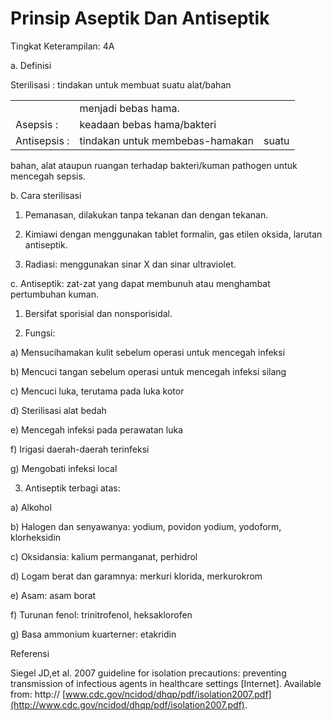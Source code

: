 # Prinsip Aseptik Dan Antiseptik 
Tingkat Keterampilan: 4A

a. Definisi

Sterilisasi : tindakan untuk membuat suatu alat/bahan

| | | |
| --- | --- | --- |
| | menjadi bebas hama. | |
| Asepsis : | keadaan bebas hama/bakteri | |
| Antisepsis : | tindakan untuk membebas-hamakan | suatu |

bahan, alat ataupun ruangan terhadap bakteri/kuman pathogen untuk mencegah sepsis.

b. Cara sterilisasi

1) Pemanasan, dilakukan tanpa tekanan dan dengan tekanan.

2) Kimiawi dengan menggunakan tablet formalin, gas etilen oksida, larutan antiseptik.

3) Radiasi: menggunakan sinar X dan sinar ultraviolet.

c. Antiseptik: zat-zat yang dapat membunuh atau menghambat pertumbuhan kuman.

1) Bersifat sporisial dan nonsporisidal.

2) Fungsi:

a) Mensucihamakan kulit sebelum operasi untuk mencegah infeksi

b) Mencuci tangan sebelum operasi untuk mencegah infeksi silang

c) Mencuci luka, terutama pada luka kotor

d) Sterilisasi alat bedah

e) Mencegah infeksi pada perawatan luka

f) Irigasi daerah-daerah terinfeksi

g) Mengobati infeksi local

3) Antiseptik terbagi atas:

a) Alkohol

b) Halogen dan senyawanya: yodium, povidon yodium, yodoform, klorheksidin

c) Oksidansia: kalium permanganat, perhidrol

d) Logam berat dan garamnya: merkuri klorida, merkurokrom

e) Asam: asam borat

f) Turunan fenol: trinitrofenol, heksaklorofen

g) Basa ammonium kuarterner: etakridin

 

Referensi

Siegel JD,et al. 2007 guideline for isolation precautions: preventing transmission of infectious agents in healthcare settings \[Internet\]. Available from: http:// [www.cdc.gov/ncidod/dhqp/pdf/isolation2007.pdf](http://www.cdc.gov/ncidod/dhqp/pdf/isolation2007.pdf).

